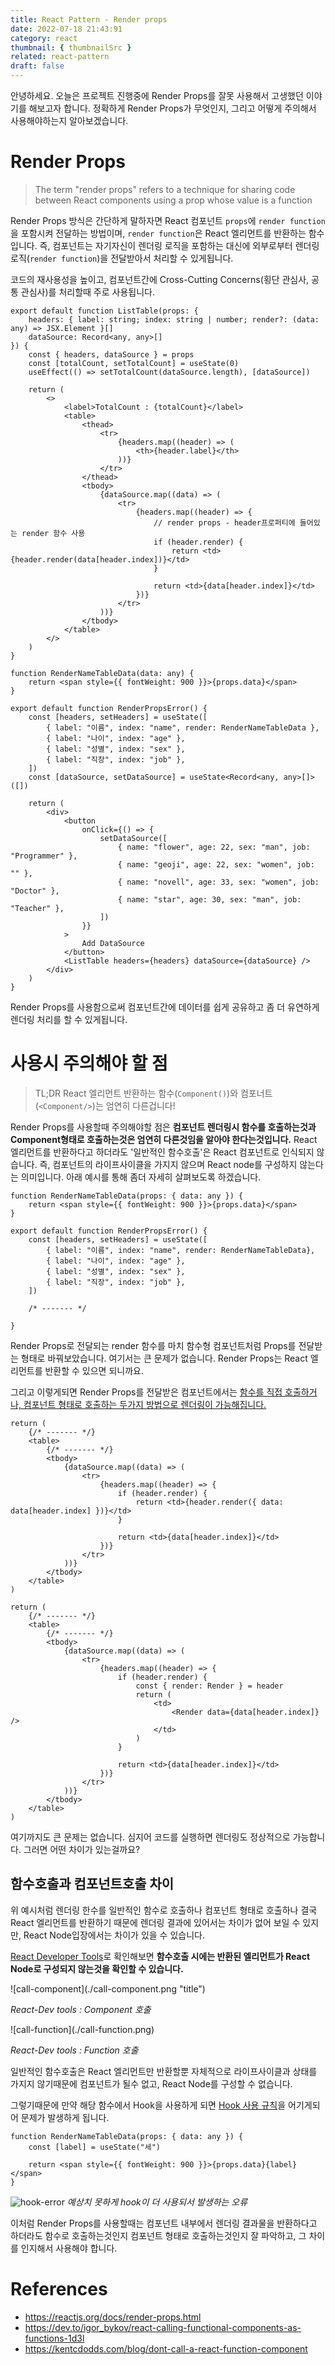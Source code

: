 ```yaml
---
title: React Pattern - Render props
date: 2022-07-18 21:43:91
category: react
thumbnail: { thumbnailSrc }
related: react-pattern
draft: false
---
```


안녕하세요. 오늘은 프로젝트 진행중에 Render Props를 잘못 사용해서 고생했던 이야기를 해보고자 합니다. 정확하게 Render Props가 무엇인지, 그리고 어떻게 주의해서 사용해야하는지 알아보겠습니다.

# Render Props

> The term "render props" refers to a technique for sharing code between React components using a prop whose value is a function

Render Props 방식은 간단하게 말하자면 React 컴포넌트 `props`에 `render function`을 포함시켜 전달하는 방법이며, `render function`은 React 엘리먼트를 반환하는 함수입니다. 즉, 컴포넌트는 자기자신이 렌더링 로직을 포함하는 대신에 외부로부터 렌더링 로직(`render function`)을 전달받아서 처리할 수 있게됩니다.

코드의 재사용성을 높이고, 컴포넌트간에 Cross-Cutting Concerns(횡단 관심사, 공통 관심사)를 처리할때 주로 사용됩니다.

```tsx{2, 24-27}
export default function ListTable(props: {
    headers: { label: string; index: string | number; render?: (data: any) => JSX.Element }[]
    dataSource: Record<any, any>[]
}) {
    const { headers, dataSource } = props
    const [totalCount, setTotalCount] = useState(0)
    useEffect(() => setTotalCount(dataSource.length), [dataSource])

    return (
        <>
            <label>TotalCount : {totalCount}</label>
            <table>
                <thead>
                    <tr>
                        {headers.map((header) => (
                            <th>{header.label}</th>
                        ))}
                    </tr>
                </thead>
                <tbody>
                    {dataSource.map((data) => (
                        <tr>
                            {headers.map((header) => {
                                // render props - header프로퍼티에 들어있는 render 함수 사용
                                if (header.render) {
                                    return <td>{header.render(data[header.index])}</td>
                                }

                                return <td>{data[header.index]}</td>
                            })}
                        </tr>
                    ))}
                </tbody>
            </table>
        </>
    )
}
```

```tsx{1-3, 7}
function RenderNameTableData(data: any) {
    return <span style={{ fontWeight: 900 }}>{props.data}</span>
}

export default function RenderPropsError() {
    const [headers, setHeaders] = useState([
        { label: "이름", index: "name", render: RenderNameTableData },
        { label: "나이", index: "age" },
        { label: "성별", index: "sex" },
        { label: "직장", index: "job" },
    ])
    const [dataSource, setDataSource] = useState<Record<any, any>[]>([])

    return (
        <div>
            <button
                onClick={() => {
                    setDataSource([
                        { name: "flower", age: 22, sex: "man", job: "Programmer" },
                        { name: "geoji", age: 22, sex: "women", job: "" },
                        { name: "novell", age: 33, sex: "women", job: "Doctor" },
                        { name: "star", age: 30, sex: "man", job: "Teacher" },
                    ])
                }}
            >
                Add DataSource
            </button>
            <ListTable headers={headers} dataSource={dataSource} />
        </div>
    )
}
```

Render Props를 사용함으로써 컴포넌트간에 데이터를 쉽게 공유하고 좀 더 유연하게 렌더링 처리를 할 수 있게됩니다.

# 사용시 주의해야 할 점

> TL;DR
> React 엘리먼트 반환하는 함수(`Component()`)와 컴포너트(`<Component/>`)는 엄연히 다른겁니다!

Render Props를 사용할때 주의해야할 점은 **컴포넌트 렌더링시 함수를 호출하는것과 Component형태로 호출하는것은 엄연히 다른것임을 알아야 한다는것입니다.** React 엘리먼트를 반환하다고 하더라도 '일반적인 함수호출'은 React 컴포넌트로 인식되지 않습니다. 즉, 컴포넌트의 라이프사이클을 가지지 않으며 React node를 구성하지 않는다는 의미입니다. 아래 예시를 통해 좀더 자세히 살펴보도록 하겠습니다.

```tsx{1-3,7}
function RenderNameTableData(props: { data: any }) {
    return <span style={{ fontWeight: 900 }}>{props.data}</span>
}

export default function RenderPropsError() {
    const [headers, setHeaders] = useState([
        { label: "이름", index: "name", render: RenderNameTableData},
        { label: "나이", index: "age" },
        { label: "성별", index: "sex" },
        { label: "직장", index: "job" },
    ])

    /* ------- */

}
```

Render Props로 전달되는 render 함수를 마치 함수형 컴포넌트처럼 Props를 전달받는 형태로 바꿔보았습니다. 여기서는 큰 문제가 없습니다. Render Props는 React 엘리먼트를 반환할 수 있으면 되니까요.

그리고 이렇게되면 Render Props를 전달받은 컴포넌트에서는 <u>함수를 직접 호출하거나, 컴포넌트 형태로 호출하는 두가지 방법으로 렌더링이 가능해집니다.</u>

```tsx{9-11}
return (
    {/* ------- */}
    <table>
        {/* ------- */}
        <tbody>
            {dataSource.map((data) => (
                <tr>
                    {headers.map((header) => {
                        if (header.render) {
                            return <td>{header.render({ data: data[header.index] })}</td>
                        }

                        return <td>{data[header.index]}</td>
                    })}
                </tr>
            ))}
        </tbody>
    </table>
)
```

```tsx{9-16}
return (
    {/* ------- */}
    <table>
        {/* ------- */}
        <tbody>
            {dataSource.map((data) => (
                <tr>
                    {headers.map((header) => {
                        if (header.render) {
                            const { render: Render } = header
                            return (
                                <td>
                                    <Render data={data[header.index]} />
                                </td>
                            )
                        }

                        return <td>{data[header.index]}</td>
                    })}
                </tr>
            ))}
        </tbody>
    </table>
)
```

여기까지도 큰 문제는 없습니다. 심지어 코드를 실행하면 렌더링도 정상적으로 가능합니다. 그러면 어떤 차이가 있는걸까요?

## 함수호출과 컴포넌트호출 차이

위 예시처럼 렌더링 한수를 일반적인 함수로 호출하나 컴포넌트 형태로 호출하나 결국 React 엘리먼트를 반환하기 때문에 렌더링 결과에 있어서는 차이가 없어 보일 수 있지만, React Node입장에서는 차이가 있을 수 있습니다.

[React Developer Tools](https://chrome.google.com/webstore/detail/react-developer-tools/fmkadmapgofadopljbjfkapdkoienihi)로 확인해보면 **함수호출 시에는 반환된 엘리먼트가 React Node로 구성되지 않는것을 확인할 수 있습니다.**

<div style={{ border: "solid 1px" }}>![call-component](./call-component.png "title")</div>

_React-Dev tools : Component 호출_

<div style={{ border: "solid 1px" }}>![call-function](./call-function.png)</div>

_React-Dev tools : Function 호출_

일반적인 함수호출은 React 엘리먼트만 반환할뿐 자체적으로 라이프사이클과 상태를 가지지 않기때문에 컴포넌트가 될수 없고, React Node를 구성할 수 없습니다.

그렇기때문에 만약 해당 함수에서 Hook을 사용하게 되면 [Hook 사용 규칙](https://reactjs.org/docs/hooks-rules.html#only-call-hooks-from-react-functions)을 어기게되어 문제가 발생하게 됩니다.

```tsx{2}
function RenderNameTableData(props: { data: any }) {
    const [label] = useState("세")

    return <span style={{ fontWeight: 900 }}>{props.data}{label}</span>
}
```

![hook-error](./hook-error.png "title")
_예상치 못하게 hook이 더 사용되서 발생하는 오류_

이처럼 Render Props를 사용할때는 컴포넌트 내부에서 렌더링 결과물을 반환하다고 하더라도 함수로 호출하는것인지 컴포넌트 형태로 호출하는것인지 잘 파악하고, 그 차이를 인지해서 사용해야 합니다.

# References

-   https://reactjs.org/docs/render-props.html
-   https://dev.to/igor_bykov/react-calling-functional-components-as-functions-1d3l
-   https://kentcdodds.com/blog/dont-call-a-react-function-component
